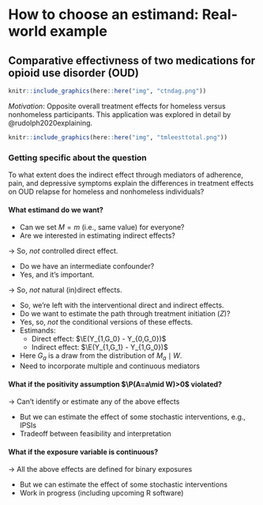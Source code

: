 # How to choose an estimand: Real-world example {#estimandirl}

## Comparative effectivness of two medications for opioid use disorder (OUD)

```r
knitr::include_graphics(here::here("img", "ctndag.png"))
```

_Motivation_: Opposite overall treatment effects for homeless versus
nonhomeless participants. This application was explored in detail by
@rudolph2020explaining.

```r
knitr::include_graphics(here::here("img", "tmleesttotal.png"))
```

### Getting specific about the question

To what extent does the indirect effect through mediators of adherence, pain, and
depressive symptoms explain the differences in treatment effects on OUD relapse
for homeless and nonhomeless individuals?

#### What estimand do we want? {-}

- Can we set $M=m$ (i.e., same value) for everyone?
- Are we interested in estimating indirect effects?

$\rightarrow$ So, _not_ controlled direct effect.

- Do we have an intermediate confounder?
 + Yes, and it's important.

$\rightarrow$ So, _not_ natural (in)direct effects.

- So, we're left with the interventional direct and indirect effects.
- Do we want to estimate the path through treatment initiation ($Z$)?
 + Yes, so, _not_ the conditional versions of these effects.
 + Estimands:
   - Direct effect: $\E(Y_{1,G_0} - Y_{0,G_0})$
   - Indirect effect: $\E(Y_{1,G_1} - Y_{1,G_0})$
 + Here $G_a$ is a draw from the distribution of $M_a\mid W$.
- Need to incorporate multiple and continuous mediators


#### What if the positivity assumption $\P(A=a\mid W)>0$ violated? {-}

$\rightarrow$ Can't identify or estimate any of the above effects

- But we can estimate the effect of some stochastic interventions, e.g., IPSIs
- Tradeoff between feasibility and interpretation


#### What if the exposure variable is continuous? {-}

$\rightarrow$ All the above effects are defined for binary exposures

- But we can estimate the effect of some stochastic interventions
- Work in progress (including upcoming R software)
